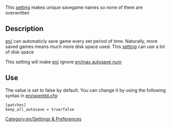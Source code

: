 [[Category:en/Settings & Preferences]]

This [[en/Archive/Manual/Settings/Advanced Settings|setting]] makes unique savegame names so none of them are overwritten

== Description ==

[[en/]] can automaticly save game every set period of time. Naturally, more saved games means much more disk space used. This [[en/Archive/Manual/Settings/Advanced Settings|setting]] can use a lot of disk space

This setting will make [[en/]] ignore [[en/max autosave num]]

== Use ==

The value is set to false by default. You can change it by using the following syntax in [[en/openttd.cfg]]:
<pre>[patches]
keep_all_autosave = true/false</pre>